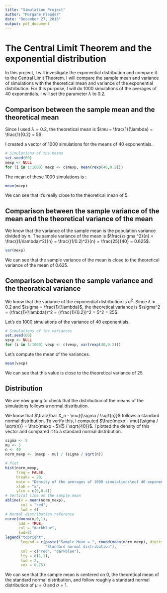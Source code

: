 ```yaml
---
title: "Simulation Project"
author: "Morgane Flauder"
date: "December 27, 2015"
output: pdf_document
---
```



# The Central Limit Theorem and the exponential distribution

In this project, I will investigate the exponential distribution and compare it to the Central Limit Theorem. I will compare the sample mean and variance of simulations with the theoretical mean and variance of the exponential distribution. For this purpose, I will do 1000 simulations of the averages of 40 exponentials. I will set the parameter $\lambda$ to 0.2.

## Comparison between the sample mean and the theoretical mean

Since I used $\lambda = 0.2$, the theoretical mean is $\mu = \frac{1}{\lambda} = \frac{1}{0.2} = 5$.

I created a vector of 1000 simulations for the means of 40 exponentials.

```r
# Simulations of the means
set.seed(60)
mexp <- NULL
for (i in 1:1000) mexp <- c(mexp, mean(rexp(40,0.2)))
```

The mean of these 1000 simulations is :

```r
mean(mexp)
```

We can see that it's really close to the theoretical mean of 5.


## Comparison between the sample variance of the mean and the theoretical variance of the mean

We know that the variance of the sample mean is the population variance divided by $n$. The sample variance of the mean is $\frac{\sigma ^2}{n} = \frac{(1/\lambda)^2}{n} = \frac{(1/0.2)^2}{n} = \frac{25}{40} = 0.625$.

```r
var(mexp)
```

We can see that the sample variance of the mean is close to the theoretical variance of the mean of 0.625.

## Comparison between the sample variance and the theoratical variance

We know that the variance of the exponential distribution is $\sigma^2$. Since $\lambda = 0.2$ and $\sigma = \frac{1}{\lambda}$, the theoretical variance is $\sigma^2 = (\frac{1}{\lambda})^2 = (\frac{1}{0.2})^2 = 5^2 = 25$.

Let's do 1000 simulations of the variance of 40 exponentials.

```r
# Simulations of the variances
set.seed(60)
vexp <- NULL
for (i in 1:1000) vexp <- c(vexp, var(rexp(40,0.2)))
```

Let's compute the mean of the variances.

```r
mean(vexp)
```

We can see that this value is close to the theoretical variance of 25.


## Distribution

We are now going to check that the distribution of the means of the simulations follows a normal distribution.

We know that $\frac{\bar X_n - \mu}{\sigma / \sqrt{n}}$ follows a standard normal distribution.
To verify this, I computed $\frac{mexp - \mu}{\sigma / \sqrt{n}} = \frac{mexp - 5}{5 / \sqrt{40}}$.
I plotted the density of this vector and compared it to a standard normal distribution.

```r
sigma <- 5
mu <- 5
n <- 40
norm_mexp <- (mexp - mu) / (sigma / sqrt(n))

# Plot
hist(norm_mexp,
     freq = FALSE,
     breaks = 20,
     main = "Density of the averages of 1000 simulations\nof 40 exponential distributions",
     xlab = "x",
     ylim = c(0,0.4))
# Vertical line on the sample mean
abline(v = mean(norm_mexp), 
       col = "red", 
       lwd = 4)
# Normal distribution reference
curve(dnorm(x,0,1), 
      add = TRUE, 
      col = "darkblue", 
      lwd=2)
legend("topright",
       legend = c(paste("Sample Mean = ", round(mean(norm_mexp), digits = 2)), 
                  "Standard normal distribution"),
       col = c("red", "darkblue"),
       lty = c(1,1),
       lwd = 2,
       cex = 0.75)

```


We can see that the sample mean is centered on 0, the theoretical mean of the standard normal distribution, and follow roughly a standard normal distribution of $\mu = 0$ and $\sigma = 1$.











